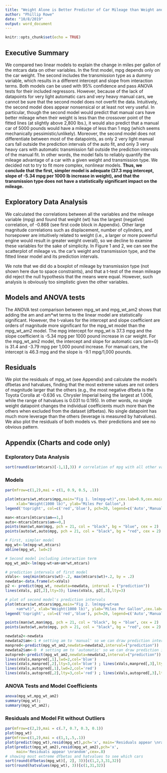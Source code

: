 ```yaml
---
title: "Weight Alone is Better Predictor of Car Mileage than Weight and Transmission Type"
author: "Phillip Rowe"
date: "10/8/2019"
output: word_document
---
```


```r
knitr::opts_chunk$set(echo = TRUE)
```

## Executive Summary

We compared two linear models to explain the change in miles per gallon of the mtcars data on other variables.  In the first model, mpg depends only on the car weight.  The second includes the transmission type as a dummy variable, which results in a different intercept and slope from interaction terms.  Both models can be used with 95% confidence and pass ANOVA tests for their included regressors. However, because of the lack of datapoints for very light automatic cars and very heavy manual cars, we cannot be sure that the second model does not overfit the data.  Intuitively, the second model does appear nonsensical or at least not very useful. In particular, though the second model would predict that manual cars have better mileage when their weight is less than the crossover point of the fitted lines (at slightly above 2,800 lbs.), it would also predict that a manual car of 5000 pounds would have a mileage of less than 1 mpg (which seems mechanically pessimistic/unlikely).  Moreover, the second model does not differentiate between most of the datapoints, as only 2 very light manual cars fall outside the prediction intervals of the auto fit, and only 3 very heavy cars with automatic transmission fall outside the prediction intervals of the manual fit.  In other words, the model fails to reliably quantify the mileage advantage of a car with a given weight and transmission type. We decided not to try to fit more complex, nonlinear models.  **Thus, we conclude that the first, simpler model is adequate (37.3 mpg intercept, slope of -5.34 mpg per 1000 lb increase in weight), and that the transmission type does not have a statistically significant impact on the mileage.**

## Exploratory Data Analysis 

We calculated the correlations between all the variables and the mileage variable (mpg) and found that weight (wt) has the largest (negative) correlation, of -0.868 (see first code block in Appendix).  Other large magnitude correlations such as displacement, number of cylinders, and horsepower are intuitively related to weight (i.e., a larger or more powerful engine would result in greater weight overall), so we decline to examine these variables for the sake of simplicity.  In Figure 1 and 2, we can see the scatterplot of mileage vs. the car's weight and transmission type, and the fitted linear model and its prediction intervals.  

We note that we did do a boxplot of mileage by transmission type (not shown here due to space constraints), and that a t-test of the mean mileage did reject the null hypothesis that the means were equal.  However, such analysis is obviously too simplistic given the other variables.

## Models and ANOVA tests

The ANOVA test comparison between mpg_wt and mpg_wt_am2 shows that adding the am and am*wt terms to the linear model are statistically significant.  However, the t-values for the intercept and slope coefficient are orders of magnitude more significant for the mpg_wt model than the mpg_wt_am2 model.  The mpg intercept for mpg_wt is 37.3 mpg and the slope coefficient is -5.34 mpg per 1000 pound increase in car weight.  For the mpg_wt_am2 model, the intercept and slope for automatic cars (am=0) is 31.4 and -3.79 mpg per 1,000 pound increase.  For manual cars, the intercept is 46.3 mpg and the slope is -9.1 mpg/1,000 pounds.

## Residuals

We plot the residuals of mpg_wt (see Appendix) and calculate the model's dfbetas and hatvalues, finding that the most extreme values are not orders of magnitude larger that the others (e.g., the most negative dfbeta is the Toyota Corolla at -0.636 vs. Chrysler Imperial being the largest at 1.006, while the range of hatvalues is 0.031 to 0.195).  In other words, no single weight datapoint changes the individual coefficients much more than the others when excluded from the dataset (dfbetas).  No single datapoint has much more leverage than the others (leverage is measured by hatvalues). We also plot the residuals of both models vs. their predictions and see no obvious pattern.

## Appendix (Charts and code only)

### Exploratory Data Analysis 

```r
sort(round(cor(mtcars)[-1,1],3)) # correlation of mpg with all other vars

```

### Models

```r

par(mfrow=c(1,2),mai = c(1, 0.9, 0.5, .1))

plot(mtcars$wt,mtcars$mpg,main="Fig 1. lm(mpg~wt)",cex.lab=0.9,cex.main=.9, 
     xlab="Weight(1000 lb)", ylab="Miles Per Gallon",)
legend('topright', col=c('red','blue'), pch=20, legend=c('Auto','Manual'),box.lty=1,cex=1)

man<-mtcars[mtcars$am==1,]
auto<-mtcars[mtcars$am==0,]
points(man$wt,man$mpg, pch = 21, col = "black", bg = "blue", cex = 2)
points(auto$wt,auto$mpg, pch = 21, col = "black", bg = "red", cex = 2)

# First, simpler model
mpg_wt<-lm(mpg~wt,mtcars)
abline(mpg_wt, lwd=2)

# Second model including interaction term
mpg_wt_am2<-lm(mpg~wt+am+am*wt,mtcars)

# prediction intervals of first model
xVals<- seq(min(mtcars$wt)-.2, max(mtcars$wt)+.2, by = .2)
newdata<-data.frame(wt=xVals)
p2 <- predict(mpg_wt, newdata=newdata, interval = ("prediction"))
lines(xVals, p2[,2],lty=3); lines(xVals, p2[,3],lty=3)

# plot of second model's prediction intervals 
plot(mtcars$wt,mtcars$mpg,main="Fig 2. lm(mpg~wt+am
     +am*wt)", xlab="Weight(1000 lb)", ylab="Miles Per Gallon",cex.lab=0.9,cex.main=.9)
legend('topright', col=c('red','blue'), pch=20, legend=c('Auto','Manual'),box.lty=1,cex=1)

points(man$wt,man$mpg, pch = 21, col = "black", bg = "blue", cex = 2)
points(auto$wt,auto$mpg, pch = 21, col = "black", bg = "red", cex = 2)

newdata2<-newdata
newdata2$am<-1 # setting am to 'manual' so we can draw prediction intervals
manpred<-predict(mpg_wt_am2,newdata=newdata2,interval=("prediction"))
newdata2$am<-0  # setting am to 'automatic' so we can draw prediction intervals
autopred<-predict(mpg_wt_am2,newdata=newdata2,interval=("prediction"))
lines(xVals,manpred[,1],lwd=2,col='blue')
lines(xVals,manpred[,2],lty=3,col='blue') ; lines(xVals,manpred[,3],lty=3,col='blue')
lines(xVals,autopred[,1],lwd=2,col='red')
lines(xVals,autopred[,2],lty=3,col='red') ; lines(xVals,autopred[,3],lty=3,col='red')

```

### ANOVA Tests and Model Coefficients

```r
anova(mpg_wt,mpg_wt_am2)
summary(mpg_wt);  
summary(mpg_wt_am2);  
```

### Residuals and Model Fit without Outliers

```r
par(mfrow=c(2,2),mai = c(.7, 0.7, 0.3, 0.1))
plot(mpg_wt)
par(mfrow=c(1,2),mai = c(1,1,.5,.1))
plot(predict(mpg_wt),resid(mpg_wt),pch='x', main='Residuals appear \nrandom',cex=.8)
plot(predict(mpg_wt_am2),resid(mpg_wt_am2),pch='x',
     main='Residuals appear \nrandom',cex=.8)
# showing most extreme dfbetas and hatvalues to see which cars 
sort(round(dfbetas(mpg_wt)[, 2], 3))[c(1,2,3,31,32)]
sort(round(hatvalues(mpg_wt), 3))[c(1,31,32)]

```
 